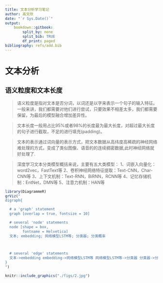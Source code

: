 ---
title: 文本分析学习笔记
author: 高文欣
date: "`r Sys.Date()`"
output: 
    bookdown::gitbook:
        split_by: none
        split_bib: TRUE
        df_print: paged
bibliography: refs/add.bib
---

# 文本分析

## 语义粒度和文本长度

>语义粒度是指对文本是否分词，以词还是以字来表示一个句子的输入特征。一般来讲，我们都需要对他们进行尝试，只要效果不相差太多，我们都需要保留，为最后的模型融合增加差异性。

>文本长度一般用占比95%或者98%的长度最为最大长度，对超过最大长度的句子进行截取，不足的进行填充(padding)。

>文本的表示通过词向量的表示方式，把文本数据从高纬度高稀疏的神经网络难处理的方式，变成了类似图像、语音的的连续稠密数据,此时神经网络就好处理了.

>深度学习文本分类模型概括来说，主要有五大类模型：
1、词嵌入向量化：word2vec，FastText等
2、卷积神经网络特征提取：Text-CNN，Char-CNN等
3、上下文机制：Text-RNN，BiRNN，RCNN等
4、记忆存储机制：EntNet，DMN等
5、注意力机制：HAN等

```{r warning=FALSE}
library(DiagrammeR)
grViz("
digraph{

  # a 'graph' statement
  graph [overlap = true, fontsize = 10]

  # several 'node' statements
  node [shape = box,
        fontname = Helvetica]
  文本; embedding; 网络模型LSTM等; 分类器; 分类概率

  

  # several 'edge' statements
  文本->embedding embedding->网络模型LSTM等 网络模型LSTM等->分类器 分类器->分类概率
}
")
```






























```{r}
knitr::include_graphics("./figs/2.jpg")
```

